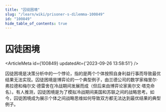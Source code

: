 ```yaml
---
title: "囚徒困境"
slug: "/learn/wiki/prisoner-s-dilemma-100849"
id: "100849"
hide_table_of_contents: true
---
```



# 囚徒困境

<ArticleMeta id={100849} updatedAt={'2023-09-26 13:58:51'} />
<div className='border-solid border-b border-t-0 my-4 border-[var(--ifm-color-gray-300)]' />

囚徒困境是决策分析中的一个悖论，指的是两个个体按照自身利益行事而导致最优结果无法实现。囚徒困境是博弈论的一个典型例子，由兰德公司的数学家梅里尔·弗拉德和梅尔文·德雷舍在冷战期间发展而成（但后来由博弈论家奥尔文·塔克命名）。有人推测，囚徒困境是为了模拟冷战期间美国和苏联之间的战略思考。如今，囚徒困境成为展示个体之间战略思维如何导致双方都无法达到最优结果的典型例子。
